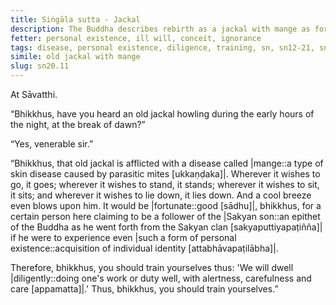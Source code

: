 ```yaml
---
title: Siṅgāla sutta - Jackal
description: The Buddha describes rebirth as a jackal with mange as fortunate for a certain person who claims to be the Buddha's follower. The Buddha then encourages the bhikkhus to train themselves diligently.
fetter: personal existence, ill will, conceit, ignorance
tags: disease, personal existence, diligence, training, sn, sn12-21, sn20
simile: old jackal with mange
slug: sn20.11
---
```


At Sāvatthi.

“Bhikkhus, have you heard an old jackal howling during the early hours of the night, at the break of dawn?”

“Yes, venerable sir.”

“Bhikkhus, that old jackal is afflicted with a disease called |mange::a type of skin disease caused by parasitic mites [ukkaṇḍaka]|. Wherever it wishes to go, it goes; wherever it wishes to stand, it stands; wherever it wishes to sit, it sits; and wherever it wishes to lie down, it lies down. And a cool breeze even blows upon him. It would be |fortunate::good [sādhu]|, bhikkhus, for a certain person here claiming to be a follower of the |Sakyan son::an epithet of the Buddha as he went forth from the Sakyan clan [sakyaputtiyapaṭiñña]| if he were to experience even |such a form of personal existence::acquisition of individual identity [attabhāvapaṭilābha]|.

Therefore, bhikkhus, you should train yourselves thus: 'We will dwell |diligently::doing one's work or duty well, with alertness, carefulness and care [appamatta]|.' Thus, bhikkhus, you should train yourselves.”
